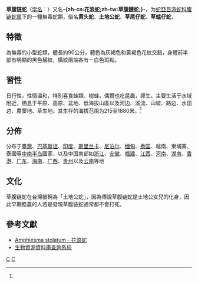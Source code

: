 {{noteTA
|T=zh-cn:草腹链蛇; zh-tw:花浪蛇;
|1=zh-cn:草腹链蛇; zh-tw:花浪蛇;
|2=zh-cn:爬行纲; zh-tw:爬蟲綱;
|3=zh-cn:游蛇科; zh-tw:黃頷蛇科;
}}
{{Speciesbox 
| taxon = Amphiesma stolata
| image = Amphiesma stolata erthro sal.jpg
| authority = ([[卡尔·林奈|Linnaeus]], 1758)<ref name='id4587'>{{cite web| url =http://www.bioinfo.cn/db05/BjdwSpecies.php?action=view&id=4587| title =草腹链蛇| work =《中国动物物种编目数据库》| publisher =中国科学院微生物研究所| author =中国科学院动物研究所| accessdate =2009-04-11| deadurl =yes| archiveurl =https://web.archive.org/web/20160305043033/http://www.bioinfo.cn/db05/BjdwSpecies.php?action=view&id=4587| archivedate =2016-03-05}}</ref>
}}

'''草腹链蛇'''（[[学名|学名]]：{{lang|la|''Amphiesma stolata''}}）又名'''-{zh-cn:花浪蛇;zh-tw:草腹鏈蛇;}-'''，为[[蛇亞目|蛇亞目]][[游蛇科|游蛇科]][[腹链蛇属|腹链蛇属]]下的一種無毒蛇類，俗名'''黄头蛇'''、'''土地公蛇'''、'''草尾仔蛇'''、'''草蜢仔蛇'''，

==特徵==
為無毒的小型蛇類，體長約90公分，體色為灰褐色和黃褐色花紋交錯，身體前半部有明顯的黑色橫紋，橫紋兩端各有一白色斑點。

==習性==
日行性，性情溫和，特別喜食蛙類、樹蛙，偶爾也吃昆蟲，卵生。主要生活于水域附近，栖息于平原、高原、盆地、低海拔山區以及河边、溪流、山坡、路边、水田边、農墾地、草生地。其生存的海拔范围为215至1880米。<ref name='id4587'/>

==分佈==
分布于[[臺灣|臺灣]]、[[巴基斯坦|巴基斯坦]]、[[印度|印度]]、[[斯里兰卡|斯里兰卡]]、[[尼泊尔|尼泊尔]]、[[缅甸|缅甸]]、[[泰国|泰国]]、越南、柬埔寨、寮國等[[中南半岛|中南半岛]]國家，以及中国南部如[[浙江|浙江]]、[[安徽|安徽]]、[[福建|福建]]、[[江西|江西]]、[[河南|河南]]、[[湖南|湖南]]、[[香港|香港]]、[[广东|广东]]、[[海南|海南]]、[[广西|广西]]、[[贵州|贵州]]以及[[云南|云南]]等地

==文化==
草腹链蛇在台灣被稱為「土地公蛇」，因為傳說草腹链蛇是土地公女兒的化身，因此早期務農的人若是發現草腹链蛇通常都不會打死。

==參考文獻==
*[http://www.snakesoftaiwan.com/Amphiesma%20stolatum/species_amphiesma_stolatum_ch.htm Amphiesma stolatum - 花浪蛇] {{Wayback|url=http://www.snakesoftaiwan.com/Amphiesma%20stolatum/species_amphiesma_stolatum_ch.htm |date=20110630225155 }}
*[http://www.tbn.org.tw/twd97/SpeciesDetail.asp?id=R20605 生物資源資料庫查詢系統]{{dead link|date=2018年4月 |bot=InternetArchiveBot |fix-attempted=yes }}
{{reflist}}

{{Taxonbar}}

[[Category:1758年描述的爬行动物|C]]
[[Category:腹链蛇属|C]]